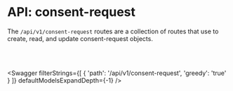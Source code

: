 
# API: consent-request

The `/api/v1/consent-request` routes are a collection of routes that use to create, read, and update consent-request objects.

<br></br>

<Swagger 
    filterStrings={[
        {
            'path': '/api/v1/consent-request',
            'greedy': 'true'
        }
    ]} 
    defaultModelsExpandDepth={-1}
/>
